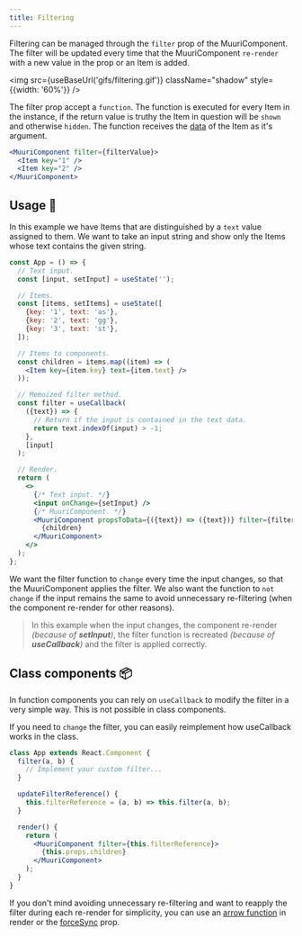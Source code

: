 ```yaml
---
title: Filtering
---
```



Filtering can be managed through the `filter` prop of the MuuriComponent. The filter will be updated every time that the MuuriComponent `re-render` with a new value in the prop or an Item is added.

<img
  src={useBaseUrl('gifs/filtering.gif')}
  className="shadow"
  style={{width: '60%'}}
/>

The filter prop accept a `function`. The function is executed for every Item in the instance, if the return value is truthy the Item in question will be `shown` and otherwise `hidden`. The function receives the [data](../usage/items-data.md) of the Item as it's argument.

```jsx
<MuuriComponent filter={filterValue}>
  <Item key="1" />
  <Item key="2" />
</MuuriComponent>
```

## Usage 📖

In this example we have Items that are distinguished by a `text` value assigned to them. We want to take an input string and show only the Items whose text contains the given string.

```jsx
const App = () => {
  // Text input.
  const [input, setInput] = useState('');

  // Items.
  const [items, setItems] = useState([
    {key: '1', text: 'as'},
    {key: '2', text: 'gg'},
    {key: '3', text: 'st'},
  ]);

  // Items to components.
  const children = items.map((item) => (
    <Item key={item.key} text={item.text} />
  ));

  // Memoized filter method.
  const filter = useCallback(
    ({text}) => {
      // Return if the input is contained in the text data.
      return text.indexOf(input) > -1;
    },
    [input]
  );

  // Render.
  return (
    <>
      {/* Text input. */}
      <input onChange={setInput} />
      {/* MuuriComponent. */}
      <MuuriComponent propsToData={({text}) => ({text})} filter={filter}>
        {children}
      </MuuriComponent>
    </>
  );
};
```

We want the filter function to `change` every time the input changes, so that the MuuriComponent applies the filter.
We also want the function to `not change` if the input remains the same to avoid unnecessary re-filtering (when the component re-render for other reasons).

> In this example when the input changes, the component re-render _(because of **setInput**)_, the filter function is recreated _(because of **useCallback**)_ and the filter is applied correctly.

## Class components 📦

In function components you can rely on `useCallback` to modify the filter in a very simple way. This is not possible in class components.

If you need to `change` the filter, you can easily reimplement how useCallback works in the class.

```jsx
class App extends React.Component {
  filter(a, b) {
    // Implement your custom filter...
  }

  updateFilterReference() {
    this.filterReference = (a, b) => this.filter(a, b);
  }

  render() {
    return (
      <MuuriComponent filter={this.filterReference}>
        {this.props.children}
      </MuuriComponent>
    );
  }
}
```

If you don't mind avoiding unnecessary re-filtering and want to reapply the filter during each re-render for simplicity, you can use an [arrow function](https://reactjs.org/docs/faq-functions.html#arrow-function-in-render) in render or the [forceSync](../api-reference/muuricomponent#forcesync) prop.
